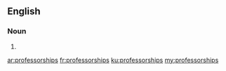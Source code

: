 ==English==

===Noun===
{{head|en|plural}}

# {{plural of|professorship|lang=en}}

[[ar:professorships]]
[[fr:professorships]]
[[ku:professorships]]
[[my:professorships]]
